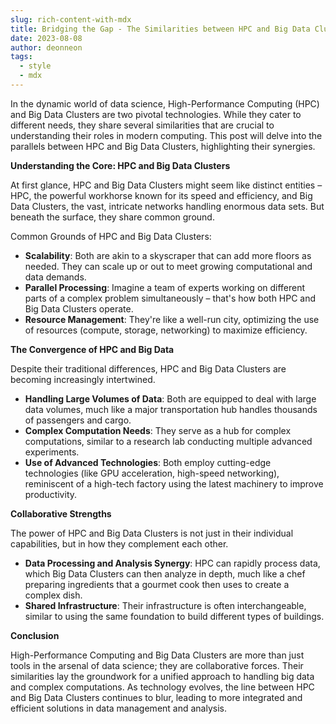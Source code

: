```yaml
---
slug: rich-content-with-mdx
title: Bridging the Gap - The Similarities between HPC and Big Data Clusters
date: 2023-08-08
author: deonneon
tags:
  - style
  - mdx
---
```


In the dynamic world of data science, High-Performance Computing (HPC) and Big Data Clusters are two pivotal technologies. While they cater to different needs, they share several similarities that are crucial to understanding their roles in modern computing. This post will delve into the parallels between HPC and Big Data Clusters, highlighting their synergies.

**Understanding the Core: HPC and Big Data Clusters**

At first glance, HPC and Big Data Clusters might seem like distinct entities – HPC, the powerful workhorse known for its speed and efficiency, and Big Data Clusters, the vast, intricate networks handling enormous data sets. But beneath the surface, they share common ground.

Common Grounds of HPC and Big Data Clusters:

- **Scalability**: Both are akin to a skyscraper that can add more floors as needed. They can scale up or out to meet growing computational and data demands.
- **Parallel Processing**: Imagine a team of experts working on different parts of a complex problem simultaneously – that's how both HPC and Big Data Clusters operate.
- **Resource Management**: They're like a well-run city, optimizing the use of resources (compute, storage, networking) to maximize efficiency.

**The Convergence of HPC and Big Data**

Despite their traditional differences, HPC and Big Data Clusters are becoming increasingly intertwined.

- **Handling Large Volumes of Data**: Both are equipped to deal with large data volumes, much like a major transportation hub handles thousands of passengers and cargo.
- **Complex Computation Needs**: They serve as a hub for complex computations, similar to a research lab conducting multiple advanced experiments.
- **Use of Advanced Technologies**: Both employ cutting-edge technologies (like GPU acceleration, high-speed networking), reminiscent of a high-tech factory using the latest machinery to improve productivity.

**Collaborative Strengths**

The power of HPC and Big Data Clusters is not just in their individual capabilities, but in how they complement each other.

- **Data Processing and Analysis Synergy**: HPC can rapidly process data, which Big Data Clusters can then analyze in depth, much like a chef preparing ingredients that a gourmet cook then uses to create a complex dish.
- **Shared Infrastructure**: Their infrastructure is often interchangeable, similar to using the same foundation to build different types of buildings.

**Conclusion**

High-Performance Computing and Big Data Clusters are more than just tools in the arsenal of data science; they are collaborative forces. Their similarities lay the groundwork for a unified approach to handling big data and complex computations. As technology evolves, the line between HPC and Big Data Clusters continues to blur, leading to more integrated and efficient solutions in data management and analysis.
